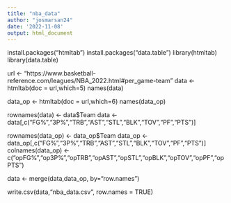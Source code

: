 ---
title: "nba_data"
author: "josmarsan24"
date: '2022-11-08'
output: html_document
---

install.packages("htmltab")
install.packages("data.table")
library(htmltab)
library(data.table)

url <- "https://www.basketball-reference.com/leagues/NBA_2022.html#per_game-team"
data <- htmltab(doc = url,which=5)
names(data)

data_op <- htmltab(doc = url,which=6)
names(data_op)

rownames(data) <- data$Team
data <-data[,c("FG%","3P%","TRB","AST","STL","BLK","TOV","PF","PTS")]

rownames(data_op) <- data_op$Team
data_op <- data_op[,c("FG%","3P%","TRB","AST","STL","BLK","TOV","PF","PTS")]
colnames(data_op) <- c("opFG%","op3P%","opTRB","opAST","opSTL","opBLK","opTOV","opPF","opPTS")

data <- merge(data,data_op, by="row.names")

write.csv(data,"nba_data.csv", row.names = TRUE)
